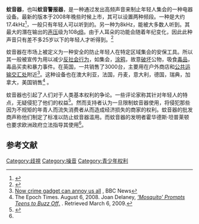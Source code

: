 '''蚊音器'''，也叫'''蚊音警报器'''，是一种通过发出高频声音来制止年轻人集会的一种电器设备。最新的版本于2008年晚些时候上市，其可以设置两种频段。一种是大约17.4kHz<ref>{{cite web |url=http://pd.npr.org/anon.npr-mp3/atc/atc_teenbuzz.mp3?dl=1 |title=MP3 sample of the 17.4 kHz tone |date= |accessdate=2009-06-21 |archive-date=2020-11-09 |archive-url=https://web.archive.org/web/20201109215737/http://pd.npr.org/anon.npr-mp3/atc/atc_teenbuzz.mp3?dl=1 |dead-url=no }}</ref>，一般只有年轻人可以听到的。另一种为8kHz，能被大多数人听到。其最大的潛在输出的[[声压|声压]]级为108[[dB|dB]]。由于人耳朵的功能会随着年纪变化，因此此种声音只有差不多25岁以下的年轻人才听得到。<ref>{{cite web |url=http://www.compoundsecurity.co.uk/security-information/frequently-asked-questions |title=FAQs | Mosquito teen deterrent |publisher=Compoundsecurity.co.uk |date=2008-02-21 |accessdate=2009-06-21 |archive-url=https://web.archive.org/web/20101024083313/http://www.compoundsecurity.co.uk/security-information/frequently-asked-questions |archive-date=2010-10-24 |dead-url=yes }}</ref>

蚊音器在市场上被定义为一种安全的防止年轻人在特定区域集会的安保工具。所以其一般被宣传为用以减少[[反社会行为|反社会行为]]，如集会，[[涂鸦|涂鸦]]，故意[[破坏|破坏]]公物，吸食[[毒品|毒品]]，毒品买卖和暴力事件。在英国，一共销售了3000台，主要用在户外商店和[[公共运输交汇处|公共运输交汇处]]附近<ref>[http://news.bbc.co.uk/1/hi/uk/7759818.stm Now crime gadget can annoy us all] {{Wayback|url=http://news.bbc.co.uk/1/hi/uk/7759818.stm |date=20090216230450 }}, BBC News</ref>。这种设备也在澳大利亚，法国，丹麦，意大利，德国，瑞典，加拿大，美国销售<ref name=epochtimes>The Epoch Times. August 6, 2008. Joan Delaney, [http://www.theepochtimes.com/n2/canada/mosquito-high-frequency-repellent-2280.html ''‘Mosquito’ Prompts Teens to Buzz Off ''.] {{Wayback|url=http://www.theepochtimes.com/n2/canada/mosquito-high-frequency-repellent-2280.html |date=20141112112319 }}. Retrieved March 6, 2009.</ref> 。

蚊音器也引起了人们对于人类基本权利的争论。一些评论家称其针对年轻人的特点，无疑侵犯了他们的权益<ref name=walesonline>{{cite web |author=Steffan Rhys |url=http://www.walesonline.co.uk/news/wales-news/2008/02/11/mosquito-device-inventor-tells-campaign-to-buzz-off-91466-20459944/ |title=News - Wales News - Mosquito device inventor tells campaign to buzz off |publisher=WalesOnline |date=2008-02-11 |accessdate=2009-06-21 |archive-date=2012-12-22 |archive-url=https://web.archive.org/web/20121222000836/http://www.walesonline.co.uk/news/wales-news/2008/02/11/mosquito-device-inventor-tells-campaign-to-buzz-off-91466-20459944/ |dead-url=no }}</ref>。然而支持者认为一旦限制蚊音器使用，将侵犯那些因为不规矩的年青人而流失消费者从而造成经济损失的商家的权利。蚊音器的批发商声称他们制定了标准以防止蚊音器滥用。而蚊音器的发明者霍华德斯·坦普莱顿也要求欧洲政府立法指导其使用<ref name=epochtimes/>。

== 参考文献 ==
{{reflist|2}}

[[Category:歧視|Category:歧視]]
[[Category:噪音|Category:噪音]]
[[Category:青少年权利|Category:青少年权利]]